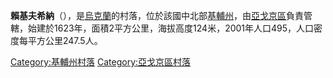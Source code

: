 {{coord|50|18|36|N|31|47|25|E|scale:30000|display=title}}

'''賴基夫希納'''（{{lang-uk|Райківщина}}），是[[烏克蘭|烏克蘭]]的村落，位於該國中北部[[基輔州|基輔州]]，由[[亞戈京區|亞戈京區]]負責管轄，始建於1623年，面積2平方公里，海拔高度124米，2001年人口495，人口密度每平方公里247.5人。

{{DEFAULTSORT:Райківщина}}
[[Category:基輔州村落|Category:基輔州村落]]
[[Category:亞戈京區村落|Category:亞戈京區村落]]


{{Kiev-geo-stub}}